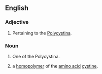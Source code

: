 ==English==

===Adjective===
{{en-adj}}

# {{context|zoology}} Pertaining to the [[Polycystina]].
===Noun===
{{en-noun}}

# {{context|zoology}} One of the Polycystina.
# {{context|biochemistry}} a [[homopolymer]] of the [[amino acid]] [[cystine]].